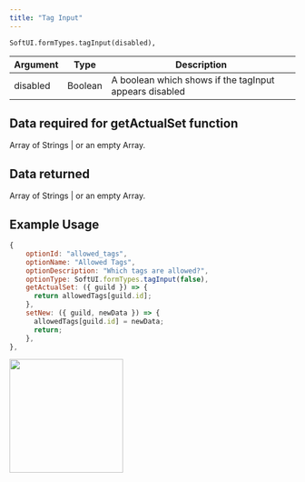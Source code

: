 ```yaml
---
title: "Tag Input"
---
```


```
SoftUI.formTypes.tagInput(disabled),
```

| Argument | Type    | Description                                            |
| -------- | ------- | ------------------------------------------------------ |
| disabled | Boolean | A boolean which shows if the tagInput appears disabled |

## Data required for getActualSet function

Array of Strings | or an empty Array.

## Data returned

Array of Strings | or an empty Array.

## Example Usage

```javascript
{
    optionId: "allowed_tags",
    optionName: "Allowed Tags",
    optionDescription: "Which tags are allowed?",
    optionType: SoftUI.formTypes.tagInput(false),
    getActualSet: ({ guild }) => {
      return allowedTags[guild.id];
    },
    setNew: ({ guild, newData }) => {
      allowedTags[guild.id] = newData;
      return;
    },
},
```

<img height="200" src="/images/formtypes/softui-tags.png" />
